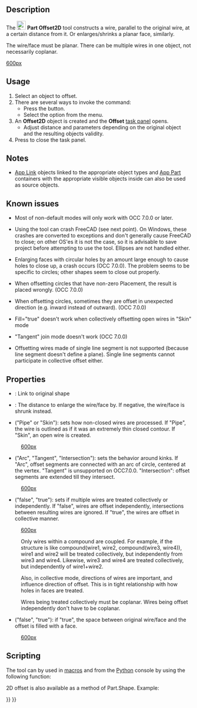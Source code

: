 <languages/>
<translate>

<!--T:55-->
{{Docnav
|[[Part_Offset|Offset]]
|[[Part_Thickness|Thickness]]
|[[Part_Workbench|Part]]
|IconL=Part_Offset.svg
|IconR=Part_Thickness.svg
|IconC=Workbench_Part.svg
}}

<!--T:23-->
{{GuiCommand
|Name=Part Offset2D
|MenuLocation=Part → 2D Offset
|Workbenches=[[Part_Workbench|Part]]
|Version=0.17
|SeeAlso=[[Part_Offset|Part Offset 3D]], [[Part_Thickness|Part Thickness]], [[Draft_Offset|Draft Offset]]
}}

==Description== <!--T:60-->

<!--T:25-->
The [[Image:Part_Offset2D.svg|24px]] '''Part Offset2D''' tool constructs a wire, parallel to the original wire, at a certain distance from it. Or enlarges/shrinks a planar face, similarly.

<!--T:26-->
The wire/face must be planar. There can be multiple wires in one object, not necessarily coplanar. 

</translate>
[[image:Part Offset2D Demo.png|600px]]
<translate>

==Usage== <!--T:61-->

<!--T:27-->
# Select an object to offset.
# There are several ways to invoke the command:
#* Press the {{Button|[[Image:Part_Offset2D.svg|16px]] [[Part_Offset2D|2D Offset...]]}} button.
#* Select the {{MenuCommand|Part → [[Image:Part_Offset2D.svg|16px]] 2D Offset...}} option from the menu.
# An '''Offset2D''' object is created and the '''Offset''' [[Task_panel|task panel]] opens.
#* Adjust distance and parameters depending on the original object and the resulting objects validity.
# Press {{Button|OK}} to close the task panel.

==Notes== <!--T:62-->

<!--T:63-->
* [[App_Link|App Link]] objects linked to the appropriate object types and [[App_Part|App Part]] containers with the appropriate visible objects inside can also be used as source objects. {{Version|0.20}}

==Known issues== <!--T:43-->

<!--T:54-->
* Most of non-default modes will only work with OCC 7.0.0 or later.

<!--T:44-->
* Using the tool can crash FreeCAD (see next point). On Windows, these crashes are converted to exceptions and don't generally cause FreeCAD to close; on other OS'es it is not the case, so it is advisable to save project before attempting to use the tool. Ellipses are not handled either. 

<!--T:45-->
* Enlarging faces with circular holes by an amount large enough to cause holes to close up, a crash occurs (OCC 7.0.0). The problem seems to be specific to circles; other shapes seem to close out properly. 

<!--T:46-->
* When offsetting circles that have non-zero Placement, the result is placed wrongly. (OCC 7.0.0)

<!--T:47-->
* When offsetting circles, sometimes they are offset in unexpected direction (e.g. inward instead of outward). (OCC 7.0.0)

<!--T:48-->
* Fill="true" doesn't work when collectively offsetting open wires in "Skin" mode

<!--T:49-->
* "Tangent" join mode doesn't work (OCC 7.0.0)

<!--T:50-->
* Offsetting wires made of single line segment is not supported (because line segment doesn't define a plane). Single line segments cannot participate in collective offset either.

==Properties== <!--T:29-->

<!--T:30-->
* {{PropertyData|Source}}: Link to original shape

<!--T:31-->
* {{PropertyData|Value}}: The distance to enlarge the wire/face by. If negative, the wire/face is shrunk instead.

<!--T:32-->
* {{PropertyData|Mode}} ("Pipe" or "Skin"): sets how non-closed wires are processed. If "Pipe", the wire is outlined as if it was an extremely thin closed contour. If "Skin", an open wire is created.

</translate>
:[[image:Part Offset2D Mode.png|600px]]
<translate>

<!--T:34-->
* {{PropertyData|Join}} ("Arc", "Tangent", "Intersection"): sets the behavior around kinks. If "Arc", offset segments are connected with an arc of circle, centered at the vertex. "Tangent" is unsupported on OCC7.0.0. "Intersection": offset segments are extended till they intersect.

</translate>
:[[image:Part Offset2D Join.png|600px]]
<translate>

<!--T:36-->
* {{PropertyData|Intersection}} ("false", "true"): sets if multiple wires are treated collectively or independently. If "false", wires are offset independently, intersections between resulting wires are ignored. If "true", the wires are offset in collective manner. 

</translate>
:[[image:Part Offset2D Intersection.png|600px]]
<translate>

<!--T:38-->
:Only wires within a compound are coupled. For example, if the structure is like compound(wire1, wire2, compound(wire3, wire4)), wire1 and wire2 will be treated collectively, but independently from wire3 and wire4. Likewise, wire3 and wire4 are treated collectively, but independently of wire1+wire2. 

<!--T:39-->
:Also, in collective mode, directions of wires are important, and influence direction of offset. This is in tight relationship with how holes in faces are treated.

<!--T:40-->
:Wires being treated collectively must be coplanar. Wires being offset independently don't have to be coplanar.

<!--T:41-->
* {{PropertyData|Fill}} ("false", "true"): if "true", the space between original wire/face and the offset is filled with a face.

</translate>
:[[image:Part Offset2D Fill.png|600px]]
<translate>

==Scripting== <!--T:51-->

<!--T:52-->
The tool can by used in [[Macros|macros]] and from the [[Python|Python]] console by using the following function:
</translate>
{{code|code=
f = App.ActiveDocument.addObject("Part::Offset2D", "Offset2D")
f.Source =  #some object
f.Value = 10.0
}}
<translate>

<!--T:53-->
2D offset is also available as a method of Part.Shape. Example:
</translate>
{{code|code=
import Part
circle = Part.Circle().toShape()
enlarged_circle = circle.makeOffset2D(10.0)
Part.show(circle)
Part.show(enlarged_circle)
# makeOffset2D(offset, join = 0, fill = False, openResult = false, intersection = false)
# 
# * offset: distance to expand the shape by. 
# 
# * join: method of offsetting non-tangent joints. 0 = arcs, 1 = tangent, 2 =
# intersection
# 
# * fill: if true, the output is a face filling the space covered by offset. If
# false, the output is a wire/face.
# 
# * openResult: True for "Skin" mode; False for Pipe mode. 
# 
# * intersection: collective offset
# 
# Returns: result of offsetting (wire or face or compound of those). Compounding
# structure follows that of source shape.
}}
<translate>


<!--T:59-->
{{Docnav
|[[Part_Offset|Offset]]
|[[Part_Thickness|Thickness]]
|[[Part_Workbench|Part]]
|IconL=Part_Offset.svg
|IconR=Part_Thickness.svg
|IconC=Workbench_Part.svg
}}

</translate>
{{Part Tools navi{{#translation:}}}}
{{Userdocnavi{{#translation:}}}}
{{clear}}